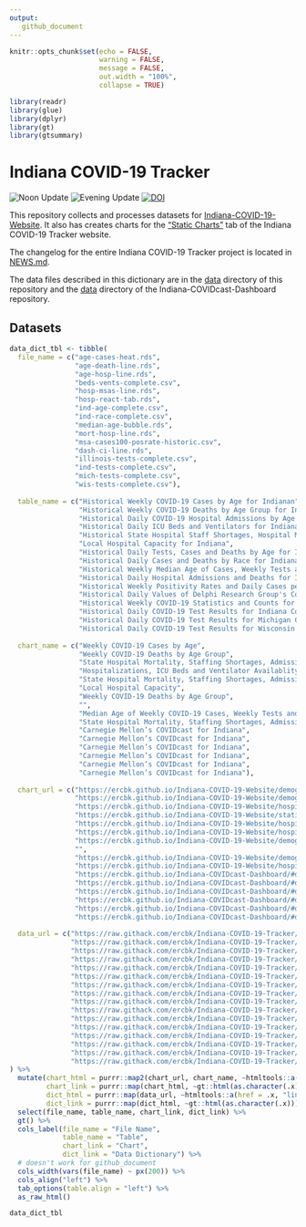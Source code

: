 ```yaml
---
output: 
   github_document
---
```



```r
knitr::opts_chunk$set(echo = FALSE,
                      warning = FALSE,
                      message = FALSE,
                      out.width = "100%",
                      collapse = TRUE)

library(readr)
library(glue)
library(dplyr)
library(gt)
library(gtsummary)
```

# Indiana COVID-19 Tracker  
![Noon Update](https://github.com/ercbk/Indiana-COVID-19-Tracker/workflows/Noon%20Update/badge.svg)
![Evening Update](https://github.com/ercbk/Indiana-COVID-19-Tracker/workflows/Evening%20Update/badge.svg)
[![DOI](https://zenodo.org/badge/253142394.svg)](https://zenodo.org/badge/latestdoi/253142394)


This repository collects and processes datasets for [Indiana-COVID-19-Website](https://github.com/ercbk/Indiana-COVID-19-Website). It also has creates charts for the ["Static Charts"](https://ercbk.github.io/Indiana-COVID-19-Website/static.html) tab of the Indiana COVID-19 Tracker website.  


The changelog for the entire Indiana COVID-19 Tracker project is located in [NEWS.md](https://github.com/ercbk/Indiana-COVID-19-Tracker/blob/master/NEWS.md).  


The data files described in this dictionary are in the [data](https://github.com/ercbk/Indiana-COVID-19-Tracker/tree/master/data) directory of this repository and the [data](https://github.com/ercbk/Indiana-COVIDcast-Dashboard/tree/master/data) directory of the Indiana-COVIDcast-Dashboard repository.  

## Datasets 

```r

data_dict_tbl <- tibble(
  file_name = c("age-cases-heat.rds",
                "age-death-line.rds",
                "age-hosp-line.rds",
                "beds-vents-complete.csv",
                "hosp-msas-line.rds",
                "hosp-react-tab.rds",
                "ind-age-complete.csv",
                "ind-race-complete.csv",
                "median-age-bubble.rds",
                "mort-hosp-line.rds",
                "msa-cases100-posrate-historic.csv",
                "dash-ci-line.rds",
                "illinois-tests-complete.csv",
                "ind-tests-complete.csv",
                "mich-tests-complete.csv",
                "wis-tests-complete.csv"),
  
  table_name = c("Historical Weekly COVID-19 Cases by Age for Indianan",
                 "Historical Weekly COVID-19 Deaths by Age Group for Indiana",
                 "Historical Daily COVID-19 Hospital Admissions by Age Group for Indiana",
                 "Historical Daily ICU Beds and Ventilators for Indiana",
                 "Historical State Hospital Staff Shortages, Hospital Mortality Rate, Hospital Admissions and Ages Skewness of Admissions for Indiana",
                 "Local Hospital Capacity for Indiana",
                 "Historical Daily Tests, Cases and Deaths by Age for Indiana",
                 "Historical Daily Cases and Deaths by Race for Indiana",
                 "Historical Weekly Median Age of Cases, Weekly Tests and Deaths for Indiana",
                 "Historical Daily Hospital Admissions and Deaths for Indiana",
                 "Historical Weekly Positivity Rates and Daily Cases per 100,000 Indiana Residents",
                 "Historical Daily Values of Delphi Research Group's Combined Indicator for Indiana",
                 "Historical Weekly COVID-19 Statistics and Counts for Illinois Counties",
                 "Historical Daily COVID-19 Test Results for Indiana Counties",
                 "Historical Daily COVID-19 Test Results for Michigan Counties",
                 "Historical Daily COVID-19 Test Results for Wisconsin Counties"),
  
  chart_name = c("Weekly COVID-19 Cases by Age",
                 "Weekly COVID-19 Deaths by Age Group",
                 "State Hospital Mortality, Staffing Shortages, Admissions",
                 "Hospitalizations, ICU Beds and Ventilator Availablity",
                 "State Hospital Mortality, Staffing Shortages, Admissions",
                 "Local Hospital Capacity",
                 "Weekly COVID-19 Deaths by Age Group",
                 "",
                 "Median Age of Weekly COVID-19 Cases, Weekly Tests and Deaths",
                 "State Hospital Mortality, Staffing Shortages, Admissions",
                 "Carnegie Mellon’s COVIDcast for Indiana",
                 "Carnegie Mellon’s COVIDcast for Indiana",
                 "Carnegie Mellon’s COVIDcast for Indiana",
                 "Carnegie Mellon’s COVIDcast for Indiana",
                 "Carnegie Mellon’s COVIDcast for Indiana",
                 "Carnegie Mellon’s COVIDcast for Indiana"),
  
  chart_url = c("https://ercbk.github.io/Indiana-COVID-19-Website/demographics.html#cases-by-age",
                "https://ercbk.github.io/Indiana-COVID-19-Website/demographics.html#deaths-by-age",
                "https://ercbk.github.io/Indiana-COVID-19-Website/hospitals.html#state-hospital-mortality-staffing-shortages-admissions",
                "https://ercbk.github.io/Indiana-COVID-19-Website/static.html#Hospitalizations,_ICU_Beds_and_Ventilator_Availability",
                "https://ercbk.github.io/Indiana-COVID-19-Website/hospitals.html#state-hospital-mortality-staffing-shortages-admissions",
                "https://ercbk.github.io/Indiana-COVID-19-Website/hospitals.html#local-hospital-capacity",
                "https://ercbk.github.io/Indiana-COVID-19-Website/demographics.html#deaths-by-age",
                "",
                "https://ercbk.github.io/Indiana-COVID-19-Website/demographics.html#median-age-of-cases-tests-deaths",
                "https://ercbk.github.io/Indiana-COVID-19-Website/hospitals.html#state-hospital-mortality-staffing-shortages-admissions",
                "https://ercbk.github.io/Indiana-COVIDcast-Dashboard/#dashboard",
                "https://ercbk.github.io/Indiana-COVIDcast-Dashboard/#dashboard",
                "https://ercbk.github.io/Indiana-COVIDcast-Dashboard/#dashboard",
                "https://ercbk.github.io/Indiana-COVIDcast-Dashboard/#dashboard",
                "https://ercbk.github.io/Indiana-COVIDcast-Dashboard/#dashboard",
                "https://ercbk.github.io/Indiana-COVIDcast-Dashboard/#dashboard"),
  
  data_url = c("https://raw.githack.com/ercbk/Indiana-COVID-19-Tracker/master/data-dictionary.html#Historical_Weekly_COVID-19_Cases_by_Age_for_Indiana",
               "https://raw.githack.com/ercbk/Indiana-COVID-19-Tracker/master/data-dictionary.html#Historical_Weekly_COVID-19_Deaths_by_Age_Group_for_Indiana",
               "https://raw.githack.com/ercbk/Indiana-COVID-19-Tracker/master/data-dictionary.html#Historical_Daily_COVID-19_Hospital_Admissions_by_Age Group_for_Indiana",
               "https://raw.githack.com/ercbk/Indiana-COVID-19-Tracker/master/data-dictionary.html#Historical_Daily_ICU_Beds_and_Ventilators_for_Indiana",
               "https://raw.githack.com/ercbk/Indiana-COVID-19-Tracker/master/data-dictionary.html#Historical_State_Hospital_Staff_Shortages,_Hospital_Mortality_Rate,_Hospital_Admissions_and_Ages_Skewness_of_Admissions_for_Indiana",
               "https://raw.githack.com/ercbk/Indiana-COVID-19-Tracker/master/data-dictionary.html#Local_Hospital_Capacity_for_Indiana",
               "https://raw.githack.com/ercbk/Indiana-COVID-19-Tracker/master/data-dictionary.html#Historical_Daily_Tests,_Cases_and_Deaths_by_Age_for_Indiana",
               "https://raw.githack.com/ercbk/Indiana-COVID-19-Tracker/master/data-dictionary.html#Historical_Daily_Cases_and_Deaths_by_Race_for_Indiana",
               "https://raw.githack.com/ercbk/Indiana-COVID-19-Tracker/master/data-dictionary.html#Historical_Weekly_Median_Age_of_Cases,_Weekly_Tests_and_Deaths_for_Indiana",
               "https://raw.githack.com/ercbk/Indiana-COVID-19-Tracker/master/data-dictionary.html#Historical_Daily_Hospital_Admissions_and_Deaths_for_Indiana",
               "https://raw.githack.com/ercbk/Indiana-COVID-19-Tracker/master/data-dictionary.html#Historical_Weekly_Positivity_Rates_and_Daily_Cases_per_100,000_Indiana_Residents",
               "https://raw.githack.com/ercbk/Indiana-COVID-19-Tracker/master/data-dictionary.html#Historical_Daily_Values_of_Delphi_Research_Group's_Combined_Indicator_for_Indiana",
               "https://raw.githack.com/ercbk/Indiana-COVID-19-Tracker/master/data-dictionary.html#Historical_Weekly_COVID-19_Statistics_and_Counts_for_Illinois_Counties",
               "https://raw.githack.com/ercbk/Indiana-COVID-19-Tracker/master/data-dictionary.html#Historical_Daily_COVID-19_Test_Results_for_Indiana_Counties",
               "https://raw.githack.com/ercbk/Indiana-COVID-19-Tracker/master/data-dictionary.html#Historical_Daily_COVID-19_Test_Results_for_Michigan_Counties",
               "https://raw.githack.com/ercbk/Indiana-COVID-19-Tracker/master/data-dictionary.html#Historical_Daily_COVID-19_Test_Results_for_Wisconsin_Counties")
) %>% 
  mutate(chart_html = purrr::map2(chart_url, chart_name, ~htmltools::a(href = .x, .y)),
         chart_link = purrr::map(chart_html, ~gt::html(as.character(.x))),
         dict_html = purrr::map(data_url, ~htmltools::a(href = .x, "link")),
         dict_link = purrr::map(dict_html, ~gt::html(as.character(.x)))) %>% 
  select(file_name, table_name, chart_link, dict_link) %>% 
  gt() %>% 
  cols_label(file_name = "File Name",
             table_name = "Table",
             chart_link = "Chart",
             dict_link = "Data Dictionary") %>% 
  # doesn't work for github_document
  cols_width(vars(file_name) ~ px(200)) %>%
  cols_align("left") %>% 
  tab_options(table.align = "left") %>% 
  as_raw_html()

data_dict_tbl

```



